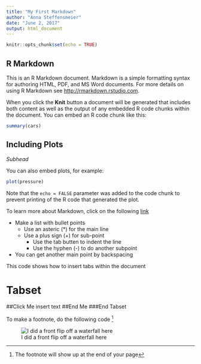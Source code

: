 ---
title: "My First Markdown"
author: "Anna Steffensmeier"
date: "June 2, 2017"
output: html_document
---

```{r setup, include=FALSE}
knitr::opts_chunk$set(echo = TRUE)
```

## R Markdown

This is an R Markdown document. Markdown is a simple formatting syntax for authoring HTML, PDF, and MS Word documents. For more details on using R Markdown see <http://rmarkdown.rstudio.com>.

When you click the **Knit** button a document will be generated that includes both content as well as the output of any embedded R code chunks within the document. You can embed an R code chunk like this:

```{r cars}
summary(cars)
```

## Including Plots
*Subhead*


You can also embed plots, for example:

```{r pressure, echo=FALSE}
plot(pressure)
```

Note that the `echo = FALSE` parameter was added to the code chunk to prevent printing of the R code that generated the plot.

To learn more about Markdown, click on the following [link](www.rstudio.com)

* Make a list with bullet points
    + Use an asteric (*) for the main line
    + Use a plus sign (+) for sub-point
        - Use the tab butten to indent the line
        - Use the hyphen (-) to do another subpoint
* You can get another main point by backspacing

This code shows how to insert tabs within the document

# Tabset {.tabset .tabset-fade .tabset-pills}
##Click Me
insert text
##End Me
###End Tabset

To make a footnote, do the following code [^1]

![I did a front flip off a waterfall here](C:/Users/Anna/Pictures/P7230133.JPG)

[^1]: The footnote will show up at the end of your page



